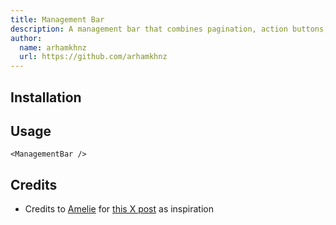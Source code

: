 ```yaml
---
title: Management Bar
description: A management bar that combines pagination, action buttons, and a call-to-action for streamlined item handling.
author:
  name: arhamkhnz
  url: https://github.com/arhamkhnz
---
```


<ComponentPreview name="demo-components-community-management-bar" />

## Installation

<ComponentInstallation name="components-community-management-bar" />

## Usage

```tsx
<ManagementBar />
```

## Credits

- Credits to [Amelie](https://x.com/amelieschltr) for [this X post](https://x.com/amelieschltr/status/1915019518813851985) as inspiration
